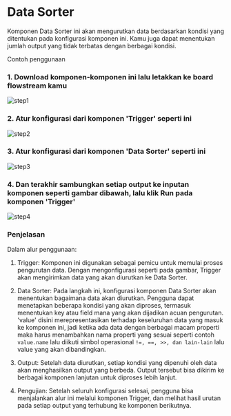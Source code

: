 # Data Sorter

Komponen Data Sorter ini akan mengurutkan data berdasarkan kondisi yang ditentukan pada konfigurasi komponen ini. Kamu juga dapat menentukan
jumlah output yang tidak terbatas dengan berbagai kondisi.

Contoh penggunaan

### 1. Download komponen-komponen ini lalu letakkan ke board flowstream kamu

![step1](/images/common/dataSorter/1.png)

### 2. Atur konfigurasi dari komponen 'Trigger' seperti ini

![step2](/images/common/dataSorter/configTrigger.png)

### 3. Atur konfigurasi dari komponen 'Data Sorter' seperti ini

![step3](/images/common/dataSorter/configDataSorter.png)

### 4. Dan terakhir sambungkan setiap output ke inputan komponen seperti gambar dibawah, lalu klik Run pada komponen 'Trigger'

![step4](/images/common/dataSorter/resultSuccess.png)

### Penjelasan

Dalam alur penggunaan:

1.  Trigger:  Komponen ini digunakan sebagai pemicu untuk memulai proses pengurutan data. Dengan mengonfigurasi seperti pada gambar, Trigger akan mengirimkan data yang akan diurutkan ke Data Sorter.

2.  Data Sorter: Pada langkah ini, konfigurasi komponen Data Sorter akan menentukan bagaimana data akan diurutkan. 
    Pengguna dapat menetapkan beberapa kondisi yang akan diproses, termasuk menentukan key atau field mana yang akan dijadikan acuan pengurutan.
    'value' disini merepresentasikan terhadap keseluruhan data yang masuk ke komponen ini, jadi ketika ada data dengan berbagai macam properti maka
    harus menambahkan nama properti yang sesuai seperti contoh `value.name` lalu diikuti simbol operasional `!=, ==, >>, dan lain-lain` lalu value yang akan dibandingkan.

3.  Output: Setelah data diurutkan, setiap kondisi yang dipenuhi oleh data akan menghasilkan output yang berbeda. Output tersebut bisa dikirim ke berbagai komponen lanjutan untuk diproses lebih lanjut.

4.  Pengujian: Setelah seluruh konfigurasi selesai, pengguna bisa menjalankan alur ini melalui komponen Trigger, dan melihat hasil urutan pada setiap output yang terhubung ke komponen berikutnya.